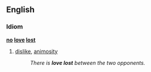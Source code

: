 ==English==
===Idiom===
'''[[no]] [[love]] [[lost]]'''
# {{idiom}} [[dislike]], [[animosity]]
#: ''There is '''love lost''' between the two opponents.''
